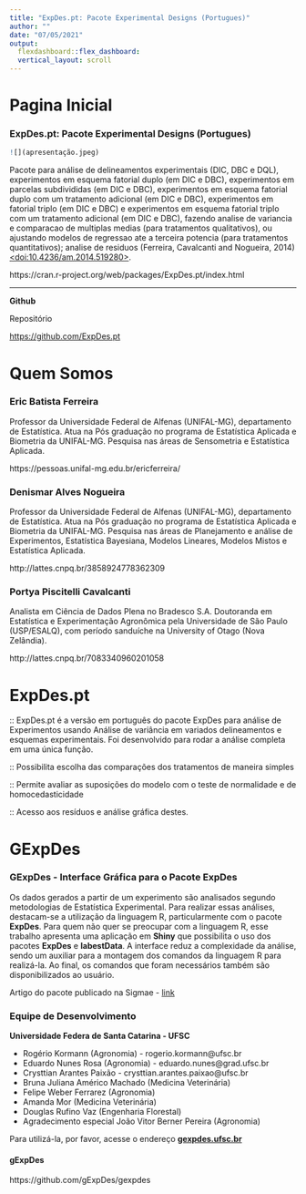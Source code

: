 ```yaml
---
title: "ExpDes.pt: Pacote Experimental Designs (Portugues)"
author: ""
date: "07/05/2021"
output: 
  flexdashboard::flex_dashboard:
  vertical_layout: scroll
---
```


# Pagina Inicial


### ExpDes.pt: Pacote Experimental Designs (Portugues)


```r
![](apresentação.jpeg)
```





Pacote para análise de delineamentos experimentais (DIC, DBC e DQL), experimentos em esquema fatorial duplo (em DIC e DBC), experimentos em parcelas subdivididas (em DIC e DBC), experimentos em esquema fatorial duplo com um tratamento adicional (em DIC e DBC), experimentos em fatorial triplo (em DIC e DBC) e experimentos em esquema fatorial triplo com um tratamento adicional (em DIC e DBC), fazendo analise de variancia e comparacao de multiplas medias (para tratamentos qualitativos), ou ajustando modelos de regressao ate a terceira potencia (para tratamentos quantitativos); analise de residuos (Ferreira, Cavalcanti and Nogueira, 2014) [<doi:10.4236/am.2014.519280>](https://doi.org/10.4236%2Fam.2014.519280).



https://cran.r-project.org/web/packages/ExpDes.pt/index.html


------
**Github**

Repositório

[https://github.com/ExpDes.pt](https://github.com/denisnog/ExpDes.pt)



# Quem Somos


### Eric Batista Ferreira 

Professor da Universidade Federal de Alfenas (UNIFAL-MG), departamento de Estatística. Atua na Pós graduação no programa de Estatística Aplicada e Biometria da UNIFAL-MG. Pesquisa nas áreas de Sensometria e Estatística Aplicada.

https://pessoas.unifal-mg.edu.br/ericferreira/


### Denismar Alves Nogueira

Professor da Universidade Federal de Alfenas (UNIFAL-MG), departamento de Estatística. Atua na Pós graduação no programa de Estatística Aplicada e Biometria da UNIFAL-MG. Pesquisa nas áreas de Planejamento e análise de Experimentos, Estatística Bayesiana, Modelos Lineares, Modelos Mistos e Estatística Aplicada.

http://lattes.cnpq.br/3858924778362309


### Portya Piscitelli Cavalcanti

Analista em Ciência de Dados Plena no Bradesco S.A. Doutoranda em Estatística e Experimentação Agronômica pela Universidade de São Paulo (USP/ESALQ), com período sanduíche na University of Otago (Nova Zelândia).

http://lattes.cnpq.br/7083340960201058


# ExpDes.pt



:: ExpDes.pt é a versão em português do pacote ExpDes para análise de Experimentos usando Análise de variância em variados delineamentos e esquemas experimentais. Foi desenvolvido para rodar a análise completa em uma única função.  

:: Possibilita escolha das comparações dos tratamentos de maneira simples

:: Permite avaliar as suposições do modelo com o teste de normalidade e de homocedasticidade

:: Acesso aos resíduos e análise gráfica destes.

# GExpDes

### GExpDes - Interface Gráfica para o Pacote ExpDes


Os dados gerados a partir de um experimento são analisados segundo metodologias de Estatística Experimental. Para realizar essas análises, destacam-se a utilização da linguagem R, particularmente com o pacote **ExpDes**. Para quem não quer se preocupar com a linguagem R, esse trabalho apresenta uma aplicação em **Shiny** que possibilita o uso dos pacotes **ExpDes** e **labestData**. A interface reduz a complexidade da análise, sendo um auxiliar para a montagem dos comandos da linguagem R para realizá-la. Ao final, os comandos que foram necessários também são disponibilizados ao usuário.

Artigo do pacote publicado na Sigmae - [link](https://publicacoes.unifal-mg.edu.br/revistas/index.php/sigmae/article/view/951)

### Equipe de Desenvolvimento

**Universidade Federa de Santa Catarina - UFSC**

* Rogério Kormann (Agronomia) - rogerio.kormann@ufsc.br
* Eduardo Nunes Rosa (Agronomia) - eduardo.nunes@grad.ufsc.br
* Crysttian Arantes Paixão - crysttian.arantes.paixao@ufsc.br
* Bruna Juliana Américo Machado (Medicina Veterinária)
* Felipe Weber Ferrarez (Agronomia)
* Amanda Mor (Medicina Veterinária)
* Douglas Rufino Vaz (Engenharia Florestal)
* Agradecimento especial João Vitor Berner Pereira (Agronomia)


Para utilizá-la, por favor, acesse o endereço [**gexpdes.ufsc.br**](http://gexpdes.ufsc.br)

#### gExpDes

https://github.com/gExpDes/gexpdes

